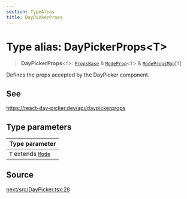 ```yaml
---
section: TypeAlias
title: DayPickerProps
---
```


# Type alias: DayPickerProps\<T\>

> **DayPickerProps**\<`T`\>: [`PropsBase`](/api/next/interfaces/PropsBase.mdx) & [`ModeProp`](/api/next/interfaces/ModeProp.mdx)\<`T`\> & [`ModePropsMap`](/api/next/interfaces/ModePropsMap.mdx)\[`T`\]

Defines the props accepted by the DayPicker component.

## See

https://react-day-picker.dev/api/daypickerprops

## Type parameters

| Type parameter |
| :------ |
| `T` extends [`Mode`](/api/next/type-aliases/Mode.mdx) |

## Source

[next/src/DayPicker.tsx:28](https://github.com/gpbl/react-day-picker/blob/a8bfa5451/next/src/DayPicker.tsx#L28)
